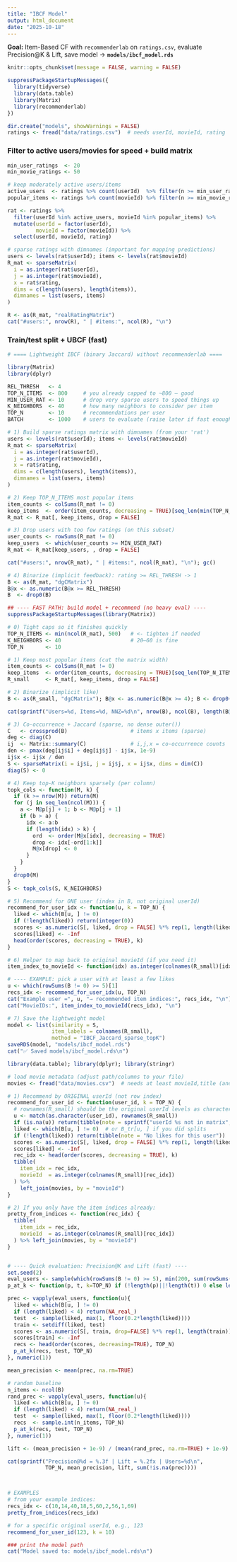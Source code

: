 ---
title: "IBCF Model"
output: html_document
date: "2025-10-18"
---
**Goal:** Item-Based CF with `recommenderlab` on `ratings.csv`, evaluate Precision@K & Lift, save model → **`models/ibcf_model.rds`**


```{r setup, include=FALSE}
knitr::opts_chunk$set(message = FALSE, warning = FALSE)

suppressPackageStartupMessages({
  library(tidyverse)
  library(data.table)
  library(Matrix)
  library(recommenderlab)
})

dir.create("models", showWarnings = FALSE)
ratings <- fread("data/ratings.csv")  # needs userId, movieId, rating
```


### Filter to active users/movies for speed + build matrix

```{r}
min_user_ratings  <- 20
min_movie_ratings <- 50

# keep moderately active users/items
active_users  <- ratings %>% count(userId)  %>% filter(n >= min_user_ratings)  %>% pull(userId)
popular_items <- ratings %>% count(movieId) %>% filter(n >= min_movie_ratings) %>% pull(movieId)

rat <- ratings %>%
  filter(userId %in% active_users, movieId %in% popular_items) %>%
  mutate(userId = factor(userId),
         movieId = factor(movieId)) %>%
  select(userId, movieId, rating)

# sparse ratings with dimnames (important for mapping predictions)
users <- levels(rat$userId); items <- levels(rat$movieId)
R_mat <- sparseMatrix(
  i = as.integer(rat$userId),
  j = as.integer(rat$movieId),
  x = rat$rating,
  dims = c(length(users), length(items)),
  dimnames = list(users, items)
)

R <- as(R_mat, "realRatingMatrix")
cat("#users:", nrow(R), " | #items:", ncol(R), "\n")
```


### Train/test split + **UBCF** (fast)

```{r}
# ==== Lightweight IBCF (binary Jaccard) without recommenderlab ====

library(Matrix)
library(dplyr)

REL_THRESH   <- 4
TOP_N_ITEMS  <- 800     # you already capped to ~800 — good
MIN_USER_RAT <- 10      # drop very sparse users to speed things up
K_NEIGHBORS  <- 40      # how many neighbors to consider per item
TOP_N        <- 10      # recommendations per user
BATCH        <- 1000    # users to evaluate (raise later if fast enough)

# 1) Build sparse ratings matrix with dimnames (from your 'rat')
users <- levels(rat$userId); items <- levels(rat$movieId)
R_mat <- sparseMatrix(
  i = as.integer(rat$userId),
  j = as.integer(rat$movieId),
  x = rat$rating,
  dims = c(length(users), length(items)),
  dimnames = list(users, items)
)

# 2) Keep TOP_N_ITEMS most popular items
item_counts <- colSums(R_mat != 0)
keep_items  <- order(item_counts, decreasing = TRUE)[seq_len(min(TOP_N_ITEMS, length(item_counts)))]
R_mat <- R_mat[, keep_items, drop = FALSE]

# 3) Drop users with too few ratings (on this subset)
user_counts <- rowSums(R_mat != 0)
keep_users  <- which(user_counts >= MIN_USER_RAT)
R_mat <- R_mat[keep_users, , drop = FALSE]

cat("#users:", nrow(R_mat), " | #items:", ncol(R_mat), "\n"); gc()

# 4) Binarize (implicit feedback): rating >= REL_THRESH -> 1
B <- as(R_mat, "dgCMatrix")
B@x <- as.numeric(B@x >= REL_THRESH)
B  <- drop0(B)

## ---- FAST PATH: build model + recommend (no heavy eval) ----
suppressPackageStartupMessages(library(Matrix))

# 0) Tight caps so it finishes quickly
TOP_N_ITEMS <- min(ncol(R_mat), 500)   # <- tighten if needed
K_NEIGHBORS <- 40                      # 20–60 is fine
TOP_N       <- 10

# 1) Keep most popular items (cut the matrix width)
item_counts <- colSums(R_mat != 0)
keep_items  <- order(item_counts, decreasing = TRUE)[seq_len(TOP_N_ITEMS)]
R_small     <- R_mat[, keep_items, drop = FALSE]

# 2) Binarize (implicit like)
B <- as(R_small, "dgCMatrix"); B@x <- as.numeric(B@x >= 4); B <- drop0(B)

cat(sprintf("Users=%d, Items=%d, NNZ=%d\n", nrow(B), ncol(B), length(B@x)))

# 3) Co-occurrence + Jaccard (sparse, no dense outer())
C   <- crossprod(B)                    # items x items (sparse)
deg <- diag(C)
ij  <- Matrix::summary(C)              # i,j,x = co-occurrence counts
den <- pmax(deg[ij$i] + deg[ij$j] - ij$x, 1e-9)
ij$x <- ij$x / den
S <- sparseMatrix(i = ij$i, j = ij$j, x = ij$x, dims = dim(C))
diag(S) <- 0

# 4) Keep top-K neighbors sparsely (per column)
topk_cols <- function(M, k) {
  if (k >= nrow(M)) return(M)
  for (j in seq_len(ncol(M))) {
    a <- M@p[j] + 1; b <- M@p[j + 1]
    if (b > a) {
      idx <- a:b
      if (length(idx) > k) {
        ord  <- order(M@x[idx], decreasing = TRUE)
        drop <- idx[-ord[1:k]]
        M@x[drop] <- 0
      }
    }
  }
  drop0(M)
}
S <- topk_cols(S, K_NEIGHBORS)

# 5) Recommend for ONE user (index in B, not original userId)
recommend_for_user_idx <- function(u, k = TOP_N) {
  liked <- which(B[u, ] != 0)
  if (!length(liked)) return(integer(0))
  scores <- as.numeric(S[, liked, drop = FALSE] %*% rep(1, length(liked)))
  scores[liked] <- -Inf
  head(order(scores, decreasing = TRUE), k)
}

# 6) Helper to map back to original movieId (if you need it)
item_index_to_movieId <- function(idx) as.integer(colnames(R_small)[idx])

# ---- EXAMPLE: pick a user with at least a few likes
u <- which(rowSums(B != 0) >= 5)[1]
recs_idx <- recommend_for_user_idx(u, TOP_N)
cat("Example user =", u, "→ recommended item indices:", recs_idx, "\n")
cat("MovieIDs:", item_index_to_movieId(recs_idx), "\n")

# 7) Save the lightweight model
model <- list(similarity = S,
              item_labels = colnames(R_small),
              method = "IBCF_Jaccard_sparse_topK")
saveRDS(model, "models/ibcf_model.rds")
cat("✅ Saved models/ibcf_model.rds\n")

```

```{r}
library(data.table); library(dplyr); library(stringr)

# load movie metadata (adjust path/columns to your file)
movies <- fread("data/movies.csv")  # needs at least movieId,title (and optionally genres)

# 1) Recommend by ORIGINAL userId (not row index)
recommend_for_user_id <- function(user_id, k = TOP_N) {
  # rownames(R_small) should be the original userId levels as character
  u <- match(as.character(user_id), rownames(R_small))
  if (is.na(u)) return(tibble(note = sprintf("userId %s not in matrix", user_id)))
  liked <- which(B[u, ] != 0)  # or B_tr[u, ] if you did splits
  if (!length(liked)) return(tibble(note = "No likes for this user"))
  scores <- as.numeric(S[, liked, drop = FALSE] %*% rep(1, length(liked)))
  scores[liked] <- -Inf
  rec_idx <- head(order(scores, decreasing = TRUE), k)
  tibble(
    item_idx = rec_idx,
    movieId  = as.integer(colnames(R_small)[rec_idx])
  ) %>%
    left_join(movies, by = "movieId")
}

# 2) If you only have the item indices already:
pretty_from_indices <- function(rec_idx) {
  tibble(
    item_idx = rec_idx,
    movieId  = as.integer(colnames(R_small)[rec_idx])
  ) %>% left_join(movies, by = "movieId")
}


# ---- Quick evaluation: Precision@K and Lift (fast) ----
set.seed(2)
eval_users <- sample(which(rowSums(B != 0) >= 5), min(200, sum(rowSums(B != 0) >= 5)))
p_at_k <- function(p, t, k=TOP_N) if (!length(p)||!length(t)) 0 else length(intersect(p[1:k],t))/k

prec <- vapply(eval_users, function(u){
  liked <- which(B[u, ] != 0)
  if (length(liked) < 4) return(NA_real_)
  test  <- sample(liked, max(1, floor(0.2*length(liked))))
  train <- setdiff(liked, test)
  scores <- as.numeric(S[, train, drop=FALSE] %*% rep(1, length(train)))
  scores[train] <- -Inf
  recs <- head(order(scores, decreasing=TRUE), TOP_N)
  p_at_k(recs, test, TOP_N)
}, numeric(1))

mean_precision <- mean(prec, na.rm=TRUE)

# random baseline
n_items <- ncol(B)
rand_prec <- vapply(eval_users, function(u){
  liked <- which(B[u, ] != 0)
  if (length(liked) < 4) return(NA_real_)
  test  <- sample(liked, max(1, floor(0.2*length(liked))))
  recs  <- sample.int(n_items, TOP_N)
  p_at_k(recs, test, TOP_N)
}, numeric(1))

lift <- (mean_precision + 1e-9) / (mean(rand_prec, na.rm=TRUE) + 1e-9)

cat(sprintf("Precision@%d = %.3f | Lift = %.2fx | Users=%d\n",
            TOP_N, mean_precision, lift, sum(!is.na(prec))))



# EXAMPLES
# from your example indices:
recs_idx <- c(10,14,40,18,5,60,2,56,1,69)
pretty_from_indices(recs_idx)

# for a specific original userId, e.g., 123
recommend_for_user_id(123, k = 10)

```

```{r}
### print the model path
cat("Model saved to: models/ibcf_model.rds\n")
```

